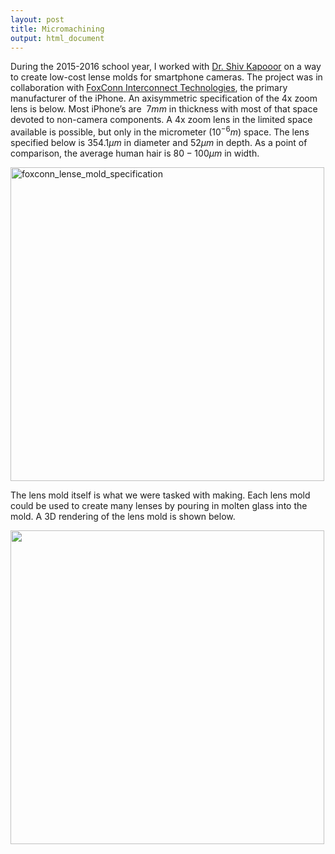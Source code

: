 ```yaml
---
layout: post
title: Micromachining 
output: html_document
---
```

<style type="text/css">
.MathJax {
font-size: 0.3em;
}
</style>

During the 2015-2016 school year, I worked with [Dr. Shiv Kapooor](https://mechanical.illinois.edu/directory/faculty/sgkapoor)  on a way to create low-cost lense molds for smartphone cameras.  The project was in collaboration with [FoxConn Interconnect Technologies](http://www.fit-foxconn.com/), the primary manufacturer of the iPhone. An axisymmetric specification of the 4x zoom lens is below.  Most iPhone's are $~7 mm$ in thickness with most of that space devoted to non-camera components.  A 4x zoom lens in the limited space available is possible, but only in the micrometer ($10^{-6} m$) space.  The lens specified below is $354.1 \mu m$ in diameter and $52 \mu m$ in depth.  As a point of comparison, the average human hair is $80 - 100 \mu m$ in width. 

<img src="/images/micromachining/foxconn_axisymmetric.png" alt="foxconn_lense_mold_specification" height="502" width="502">

The lens mold itself is what we were tasked with making.  Each lens mold could be used to create many lenses by pouring in molten glass into the mold.  A 3D rendering of the lens mold is shown below.

<img src="/images/micromachining/lens_mold.png" height="502" width="502">
